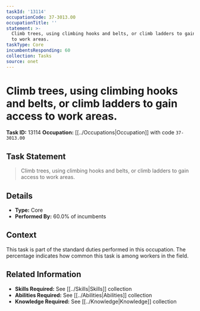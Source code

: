 ```yaml
---
taskId: '13114'
occupationCode: 37-3013.00
occupationTitle: ''
statement: >-
  Climb trees, using climbing hooks and belts, or climb ladders to gain access
  to work areas.
taskType: Core
incumbentsResponding: 60
collection: Tasks
source: onet
---
```

# Climb trees, using climbing hooks and belts, or climb ladders to gain access to work areas.

**Task ID:** 13114
**Occupation:** [[../Occupations|Occupation]] with code `37-3013.00`

## Task Statement

> Climb trees, using climbing hooks and belts, or climb ladders to gain access to work areas.

## Details

- **Type:** Core
- **Performed By:** 60.0% of incumbents

## Context

This task is part of the standard duties performed in this occupation. The percentage indicates how common this task is among workers in the field.

## Related Information

- **Skills Required:** See [[../Skills|Skills]] collection
- **Abilities Required:** See [[../Abilities|Abilities]] collection
- **Knowledge Required:** See [[../Knowledge|Knowledge]] collection
